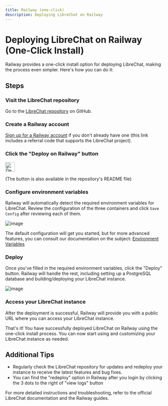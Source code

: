 ```yaml
---
title: Railway (one-click)
description: Deploying LibreChat on Railway
---
```



# Deploying LibreChat on Railway (One-Click Install)

Railway provides a one-click install option for deploying LibreChat, making the process even simpler. Here's how you can do it:

## Steps

### **Visit the LibreChat repository**

Go to the [LibreChat repository](https://github.com/danny-avila/LibreChat) on GitHub.

### **Create a Railway account**

[Sign up for a Railway account](https://railway.app?referralCode=HI9hWz) if you don't already have one (this link includes a referral code that supports the LibreChat project).

### **Click the "Deploy on Railway" button**

<p align="left">
    <a href="https://railway.app/template/b5k2mn?referralCode=HI9hWz">
        <Image src="https://railway.app/button.svg" alt="Deploy on Railway" height="30"/>
    </a>
</p>

(The button is also available in the repository's README file)


### **Configure environment variables**

Railway will automatically detect the required environment variables for LibreChat. Review the configuration of the three containers and click `Save Config` after reviewing each of them.

![image](https://github.com/danny-avila/LibreChat/assets/32828263/4417e997-621c-44b6-8d2d-94d7e4e1a2bf)

The default configuration will get you started, but for more advanced features, you can consult our documentation on the subject: [Environment Variables](/docs/configuration/dotenv)

### **Deploy**

Once you've filled in the required environment variables, click the "Deploy" button. Railway will handle the rest, including setting up a PostgreSQL database and building/deploying your LibreChat instance.

![image](https://github.com/danny-avila/LibreChat/assets/32828263/d94e20c6-0ae7-42af-8937-7fbd34d63a3b)

### **Access your LibreChat instance**

After the deployment is successful, Railway will provide you with a public URL where you can access your LibreChat instance.

That's it! You have successfully deployed LibreChat on Railway using the one-click install process. You can now start using and customizing your LibreChat instance as needed.

## Additional Tips

- Regularly check the LibreChat repository for updates and redeploy your instance to receive the latest features and bug fixes.
- You can find the "redeploy" option in Railway after you login by clicking the 3 dots to the right of "view logs" button

For more detailed instructions and troubleshooting, refer to the official LibreChat documentation and the Railway guides.
